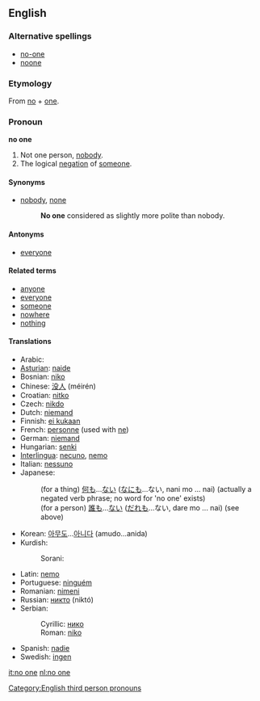 ==English==

===Alternative spellings===
* [[no-one]]
* [[noone]]

===Etymology===
From [[no]] + [[one]].

===Pronoun===
'''no one'''

# Not one person, [[nobody]].
# The logical [[negation]] of [[someone]].

====Synonyms====
* [[nobody]], [[none]]
*: '''No one''' considered as slightly more polite than nobody.

====Antonyms====
* [[everyone]]

====Related terms====
* [[anyone]]
* [[everyone]]
* [[someone]]
* [[nowhere]]
* [[nothing]]

====Translations====
{{trans-top|not one person}}
* Arabic: {{Arab|[[لا احد]]}} {{IPAchar|(lā ’āħad)}}
* [[Asturian]]: [[naide]]
* Bosnian: [[niko]]
* Chinese: [[没人]] (méirén)
* Croatian: [[nitko]]
* Czech: [[nikdo]]
* Dutch: [[niemand]]
* Finnish: [[ei kukaan]]
* French: [[personne]] (used with [[ne]])
* German: [[niemand]]
* Hungarian: [[senki]]
* [[Interlingua]]: [[necuno]], [[nemo]]
* Italian: [[nessuno]]
* Japanese:
*: (for a thing) [[何も]]...[[ない]] ([[なにも]]...ない, nani mo ... nai) (actually a negated verb phrase; no word for 'no one' exists)
*: (for a person) [[誰も]]...[[ない]] ([[だれも]]...ない, dare mo ... nai) (see above)
{{trans-mid}}
* Korean: [[아무도]]...[[아니다]] (amudo...anida)
*Kurdish:
*:Sorani: {{t|ku|که‌س|tr=kes|sc=KUchar}}
* Latin: [[nemo]]
* Portuguese: [[ninguém]]
* Romanian: [[nimeni]]
* Russian: [[никто]] (niktó)
* Serbian:
*: Cyrillic: [[нико]]
*: Roman: [[niko]]
* Spanish: [[nadie]]
* Swedish: [[ingen]]
{{trans-bottom}}

[[Category:English third person pronouns]]

[[it:no one]]
[[nl:no one]]